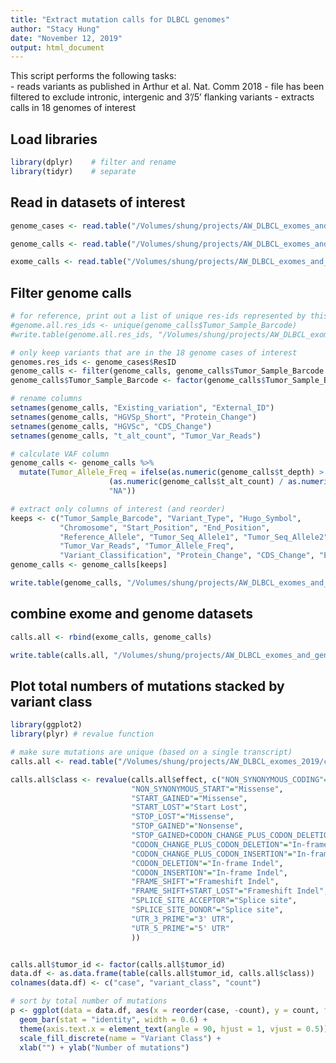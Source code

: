 ```yaml
---	
title: "Extract mutation calls for DLBCL genomes"	
author: "Stacy Hung"	
date: "November 12, 2019"	
output: html_document	
---	
```

	
This script performs the following tasks:	
- reads variants as published in Arthur et al. Nat. Comm 2018 - file has been filtered to exclude intronic, intergenic and 3'/5' flanking variants
- extracts calls in 18 genomes of interest

## Load libraries
 	
```r
library(dplyr)    # filter and rename
library(tidyr)    # separate	
```

## Read in datasets of interest

```r
genome_cases <- read.table("/Volumes/shung/projects/AW_DLBCL_exomes_and_genomes_2019/genomes/data/genomes-ids.txt", sep = "\t", header = TRUE, fill = TRUE)

genome_calls <- read.table("/Volumes/shung/projects/AW_DLBCL_exomes_and_genomes_2019/genomes/Arthur_et_al-Nat_Comm-2018/AW_gph_genomes.filtered.min_columns.txt", sep = "\t", header = TRUE, fill = TRUE)

exome_calls <- read.table("/Volumes/shung/projects/AW_DLBCL_exomes_and_genomes_2019/exomes/maf/all.AW_DLBCL_exomes_2019.mutations.maf", sep = "\t", header = TRUE, fill = TRUE)
```

## Filter genome calls

```r
# for reference, print out a list of unique res-ids represented by this dataset
#genome.all.res_ids <- unique(genome_calls$Tumor_Sample_Barcode)
#write.table(genome.all.res_ids, "/Volumes/shung/projects/AW_DLBCL_exomes_and_genomes_2019/genomes/data/all.res_ids.txt", sep = "\t", row.names = FALSE, quote = FALSE)

# only keep variants that are in the 18 genome cases of interest
genomes.res_ids <- genome_cases$ResID
genome_calls <- filter(genome_calls, genome_calls$Tumor_Sample_Barcode %in% genomes.res_ids)
genome_calls$Tumor_Sample_Barcode <- factor(genome_calls$Tumor_Sample_Barcode)

# rename columns
setnames(genome_calls, "Existing_variation", "External_ID")
setnames(genome_calls, "HGVSp_Short", "Protein_Change")
setnames(genome_calls, "HGVSc", "CDS_Change")
setnames(genome_calls, "t_alt_count", "Tumor_Var_Reads")

# calculate VAF column
genome_calls <- genome_calls %>%
  mutate(Tumor_Allele_Freq = ifelse(as.numeric(genome_calls$t_depth) > 0, 
                      (as.numeric(genome_calls$t_alt_count) / as.numeric(genome_calls$t_depth))*100, 
                      "NA"))

# extract only columns of interest (and reorder)
keeps <- c("Tumor_Sample_Barcode", "Variant_Type", "Hugo_Symbol", 
           "Chromosome", "Start_Position", "End_Position", 
           "Reference_Allele", "Tumor_Seq_Allele1", "Tumor_Seq_Allele2", 
           "Tumor_Var_Reads", "Tumor_Allele_Freq",
           "Variant_Classification", "Protein_Change", "CDS_Change", "External_ID")
genome_calls <- genome_calls[keeps]

write.table(genome_calls, "/Volumes/shung/projects/AW_DLBCL_exomes_and_genomes_2019/genomes/gph_genomes.mutations.filtered.maf", sep = "\t", row.names = FALSE, quote = FALSE)
```

## combine exome and genome datasets

```r

calls.all <- rbind(exome_calls, genome_calls)

write.table(calls.all, "/Volumes/shung/projects/AW_DLBCL_exomes_and_genomes_2019/AW_DLBLC_2019-snvs_and_indels.exomes_and_genomes.txt", sep = "\t", row.names = FALSE, quote = FALSE)

```


## Plot total numbers of mutations stacked by variant class

```r
library(ggplot2)
library(plyr) # revalue function

# make sure mutations are unique (based on a single transcript)
calls.all <- read.table("/Volumes/shung/projects/AW_DLBCL_exomes_2019/calls.integration/snvs.all.intersect.with_germline_filters.txt", sep = "\t", header = TRUE, fill = TRUE)

calls.all$class <- revalue(calls.all$effect, c("NON_SYNONYMOUS_CODING"="Missense", 
                           "NON_SYNONYMOUS_START"="Missense",
                           "START_GAINED"="Missense",
                           "START_LOST"="Start Lost",
                           "STOP_LOST"="Missense",
                           "STOP_GAINED"="Nonsense",
                           "STOP_GAINED+CODON_CHANGE_PLUS_CODON_DELETION"="Nonsense",
                           "CODON_CHANGE_PLUS_CODON_DELETION"="In-frame Indel",
                           "CODON_CHANGE_PLUS_CODON_INSERTION"="In-frame Indel",
                           "CODON_DELETION"="In-frame Indel",
                           "CODON_INSERTION"="In-frame Indel",
                           "FRAME_SHIFT"="Frameshift Indel",
                           "FRAME_SHIFT+START_LOST"="Frameshift Indel",
                           "SPLICE_SITE_ACCEPTOR"="Splice site",
                           "SPLICE_SITE_DONOR"="Splice site",
                           "UTR_3_PRIME"="3' UTR",
                           "UTR_5_PRIME"="5' UTR"
                           ))


calls.all$tumor_id <- factor(calls.all$tumor_id)
data.df <- as.data.frame(table(calls.all$tumor_id, calls.all$class))
colnames(data.df) <- c("case", "variant_class", "count")

# sort by total number of mutations
p <- ggplot(data = data.df, aes(x = reorder(case, -count), y = count, fill = variant_class)) + 
  geom_bar(stat = "identity", width = 0.6) + 
  theme(axis.text.x = element_text(angle = 90, hjust = 1, vjust = 0.5)) +
  scale_fill_discrete(name = "Variant Class") +
  xlab("") + ylab("Number of mutations") 
```

